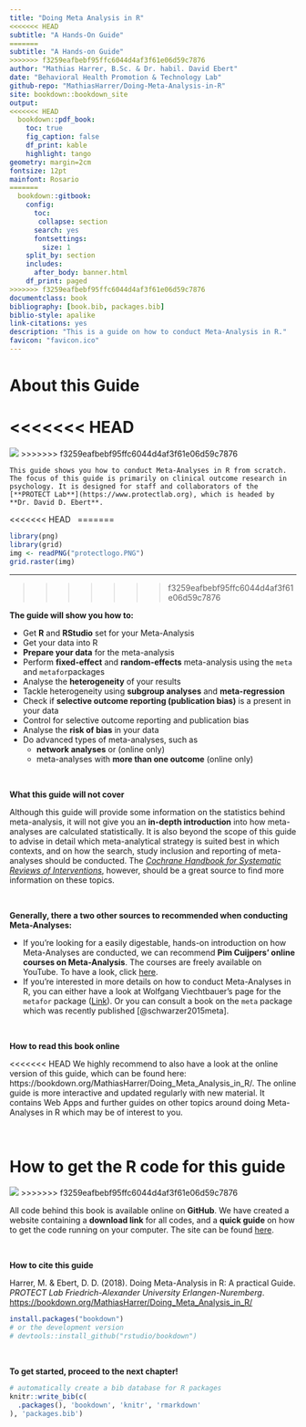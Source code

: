 ```yaml
--- 
title: "Doing Meta Analysis in R"
<<<<<<< HEAD
subtitle: "A Hands-On Guide"
=======
subtitle: "A Hands-on Guide"
>>>>>>> f3259eafbebf95ffc6044d4af3f61e06d59c7876
author: "Mathias Harrer, B.Sc. & Dr. habil. David Ebert"
date: "Behavioral Health Promotion & Technology Lab"
github-repo: "MathiasHarrer/Doing-Meta-Analysis-in-R"
site: bookdown::bookdown_site
output: 
<<<<<<< HEAD
  bookdown::pdf_book:
    toc: true
    fig_caption: false
    df_print: kable
    highlight: tango
geometry: margin=2cm
fontsize: 12pt
mainfont: Rosario
=======
  bookdown::gitbook:
    config: 
      toc:
       collapse: section
      search: yes
      fontsettings:
        size: 1
    split_by: section
    includes:
      after_body: banner.html
    df_print: paged
>>>>>>> f3259eafbebf95ffc6044d4af3f61e06d59c7876
documentclass: book
bibliography: [book.bib, packages.bib]
biblio-style: apalike
link-citations: yes
description: "This is a guide on how to conduct Meta-Analysis in R."
favicon: "favicon.ico"
---
```


# About this Guide

<<<<<<< HEAD
=======
![](coverbild.jpg)
>>>>>>> f3259eafbebf95ffc6044d4af3f61e06d59c7876

```block
This guide shows you how to conduct Meta-Analyses in R from scratch. The focus of this guide is primarily on clinical outcome research in psychology. It is designed for staff and collaborators of the [**PROTECT Lab**](https://www.protectlab.org), which is headed by **Dr. David D. Ebert**.
```



<<<<<<< HEAD
$~$
=======
```r
library(png)
library(grid)
img <- readPNG("protectlogo.PNG")
grid.raster(img)
```

---
>>>>>>> f3259eafbebf95ffc6044d4af3f61e06d59c7876

**The guide will show you how to:**
 
* Get **R** and **RStudio** set for your Meta-Analysis
* Get your data into R
* **Prepare your data** for the meta-analysis
* Perform **fixed-effect** and **random-effects** meta-analysis using the `meta` and `metafor`packages
* Analyse the **heterogeneity** of your results
* Tackle heterogeneity using **subgroup analyses** and **meta-regression**
* Check if **selective outcome reporting (publication bias)** is a present in your data
* Control for selective outcome reporting and publication bias
* Analyse the **risk of bias** in your data
* Do advanced types of meta-analyses, such as 
    + **network analyses** or (online only)
    + meta-analyses with **more than one outcome** (online only)
  
$~$

**What this guide will not cover**

Although this guide will provide some information on the statistics behind meta-analysis, it will not give you an **in-depth introduction** into how meta-analyses are calculated statistically. It is also beyond the scope of this guide to advise in detail which meta-analytical strategy is suited best in which contexts, and on how the search, study inclusion and reporting of meta-analyses should be conducted. The [*Cochrane Handbook for Systematic Reviews of Interventions*](http://handbook-5-1.cochrane.org/), however, should be a great source to find more information on these topics.

$~$
  
**Generally, there a two other sources to recommended when conducting Meta-Analyses:**
  
* If you're looking for a easily digestable, hands-on introduction on how Meta-Analyses are conducted, we can recommend **Pim Cuijpers' online courses on Meta-Analysis**. The courses are freely available on YouTube. To have a look, click [here](https://www.youtube.com/watch?v=pP7_VBrG_TY&list=PL-h5cI5Bkvt0J-O0kq_9J9_aksWFPgR7s).
* If you're interested in more details on how to conduct Meta-Analyses in R, you can either have a look at Wolfgang Viechtbauer's page for the `metafor` package ([Link](http://metafor-project.org)). Or you can consult a book on the `meta` package which was recently published [@schwarzer2015meta].

$~$

**How to read this book online**

<<<<<<< HEAD
We highly recommend to also have a look at the online version of this guide, which can be found here: https://bookdown.org/MathiasHarrer/Doing_Meta_Analysis_in_R/. The online guide is more interactive and updated regularly with new material. It contains Web Apps and further guides on other topics around doing Meta-Analyses in R which may be of interest to you.

$~$

**How to get the R code for this guide**
=======
![](githublogo.png)
>>>>>>> f3259eafbebf95ffc6044d4af3f61e06d59c7876

All code behind this book is available online on **GitHub**. We have created a website containing a **download link** for all codes, and a **quick guide** on how to get the code running on your computer. The site can be found [here](https://mathiasharrer.github.io/Doing-Meta-Analysis-in-R/).

$~$

**How to cite this guide**

Harrer, M. & Ebert, D. D. (2018). Doing Meta-Analysis in R: A practical Guide. *PROTECT Lab Friedrich-Alexander University Erlangen-Nuremberg*. [https://bookdown.org/MathiasHarrer/Doing_Meta_Analysis_in_R/](https://bookdown.org/MathiasHarrer/Doing_Meta_Analysis_in_R/)


```r
install.packages("bookdown")
# or the development version
# devtools::install_github("rstudio/bookdown")
```

$~$

**To get started, proceed to the next chapter!**

```r
# automatically create a bib database for R packages
knitr::write_bib(c(
  .packages(), 'bookdown', 'knitr', 'rmarkdown'
), 'packages.bib')
```
